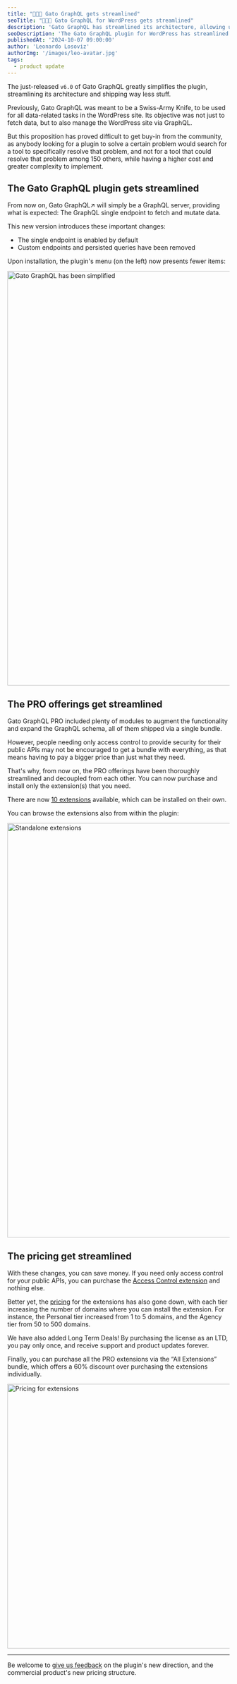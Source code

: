 ```yaml
---
title: "👨🏻‍🔧 Gato GraphQL gets streamlined"
seoTitle: "👨🏻‍🔧 Gato GraphQL for WordPress gets streamlined"
description: 'Gato GraphQL has streamlined its architecture, allowing us to install extensions independently from one another'
seoDescription: 'The Gato GraphQL plugin for WordPress has streamlined its architecture, allowing us to install extensions independently from one another'
publishedAt: '2024-10-07 09:00:00'
author: 'Leonardo Losoviz'
authorImg: '/images/leo-avatar.jpg'
tags:
  - product update
---
```


The just-released `v6.0` of Gato GraphQL greatly simplifies the plugin, streamlining its architecture and shipping way less stuff.

Previously, Gato GraphQL was meant to be a Swiss-Army Knife, to be used for all data-related tasks in the WordPress site. Its objective was not just to fetch data, but to also manage the WordPress site via GraphQL.

But this proposition has proved difficult to get buy-in from the community, as anybody looking for a plugin to solve a certain problem would search for a tool to specifically resolve that problem, and not for a tool that could resolve that problem among 150 others, while having a higher cost and greater complexity to implement.

## The Gato GraphQL plugin gets streamlined

From now on, <Link href="https://wordpress.org/plugins/gatographql/" target="_blank">Gato GraphQL↗</Link> will simply be a GraphQL server, providing what is expected: The GraphQL single endpoint to fetch and mutate data.

This new version introduces these important changes:

- The single endpoint is enabled by default
- Custom endpoints and persisted queries have been removed

Upon installation, the plugin's menu (on the left) now presents fewer items:

<Image
  src="/images/releases/v60/gatographql-v6.0.png"
  width="1024"
  height="940"
  alt="Gato GraphQL has been simplified"
  caption="Gato GraphQL has been simplified"
/>

## The PRO offerings get streamlined

Gato GraphQL PRO included plenty of modules to augment the functionality and expand the GraphQL schema, all of them shipped via a single bundle.

However, people needing only access control to provide security for their public APIs may not be encouraged to get a bundle with everything, as that means having to pay a bigger price than just what they need.

That's why, from now on, the PRO offerings have been thoroughly streamlined and decoupled from each other. You can now purchase and install only the extension(s) that you need.

There are now [10 extensions](/extensions) available, which can be installed on their own.

You can browse the extensions also from within the plugin:

<Image
  src="/images/releases/v60/gatographql-v6.0-extensions.png"
  width="1024"
  height="940"
  alt="Standalone extensions"
  caption="Standalone extensions"
/>

## The pricing get streamlined

With these changes, you can save money. If you need only access control for your public APIs, you can purchase the [Access Control extension](/extensions/access-control) and nothing else.

Better yet, the [pricing](/pricing) for the extensions has also gone down, with each tier increasing the number of domains where you can install the extension. For instance, the Personal tier increased from 1 to 5 domains, and the Agency tier from 50 to 500 domains.

We have also added Long Term Deals! By purchasing the license as an LTD, you pay only once, and receive support and product updates forever.

Finally, you can purchase all the PRO extensions via the “All Extensions” bundle, which offers a 60% discount over purchasing the extensions individually.

<Image
  src="/images/releases/v60/gatographql-v6.0-pricing.png"
  width="1024"
  height="600"
  alt="Pricing for extensions"
  caption="Pricing for extensions"
/>

---

Be welcome to [give us feedback](/contact) on the plugin's new direction, and the commercial product's new pricing structure.